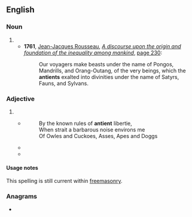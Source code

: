 ==English==

===Noun===
{{en-noun}}

# {{obsolete spelling of|en|ancient}}
#* '''1761''', [[w:Jean-Jacques Rousseau|Jean-Jacques Rousseau]], ''[[w:Discourse on Inequality|A discourse upon the origin and foundation of the inequality among mankind]]'', [[s:Page:A discourse upon the origin and foundation of the inequality among mankind (IA_discourseuponori00rous).pdf/296|page 230]]:	
#*: Our voyagers make beasts under the name of Pongos, Mandrills, and Orang-Outang, of the very beings, which the '''antients''' exalted into divinities under the name of Satyrs, Fauns, and Sylvans.

===Adjective===
{{en-adj|er|more}}

# {{obsolete spelling of|en|ancient}}
#* {{quote-text|en|year=1673|author={{w|John Milton}}|title=[[s:I did but prompt the age to quit their cloggs|I did but prompt the age to quit their cloggs]]|passage=I did but prompt the age to quit their cloggs}}
#*: By the known rules of '''antient''' libertie,
#*: When strait a barbarous noise environs me
#*: Of Owles and Cuckoes, Asses, Apes and Doggs
#* {{quote-book
|en
|author=Dawes, Manasseh & Jones, Sir William
|title=[[s:England's Alarm!|England's Alarm!]]
|year=1785
|page=10
|passage=The trial by jury, your Lordship knows, is so '''antient''' a privilege belonging to mankind, that its origin cannot properly be traced.
}}
#* {{quote-journal
|en
|year=1906
|journal=The Athenaeum
|url=http://books.google.ie/books?ei=2jnRUc-AIeGK7Ab5zoGYCw&id=RCM5AQAAIAAJ&dq=Antient+Concert+Rooms&q=%22Antient+Concert+Rooms%22
|page=745
|passage=The choral and orchestral concerts at the '''Antient''' Concert Rooms were of more than usual interest.
}}

====Usage notes====
This spelling is still current within [[freemasonry]].

===Anagrams===
* {{anagrams|en|a=aeinntt|Ettanin|tetanin}}